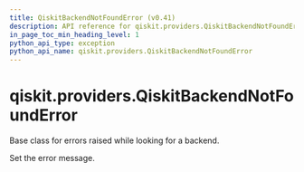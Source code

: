 ```yaml
---
title: QiskitBackendNotFoundError (v0.41)
description: API reference for qiskit.providers.QiskitBackendNotFoundError in qiskit v0.41
in_page_toc_min_heading_level: 1
python_api_type: exception
python_api_name: qiskit.providers.QiskitBackendNotFoundError
---
```


<span id="qiskit-providers-qiskitbackendnotfounderror" />

# qiskit.providers.QiskitBackendNotFoundError

<Class id="qiskit.providers.QiskitBackendNotFoundError" isDedicatedPage={true} github="https://github.com/qiskit/qiskit/tree/stable/0.23/qiskit/providers/exceptions.py" signature="QiskitBackendNotFoundError(*message)" modifiers="exception">
  Base class for errors raised while looking for a backend.

  Set the error message.
</Class>

